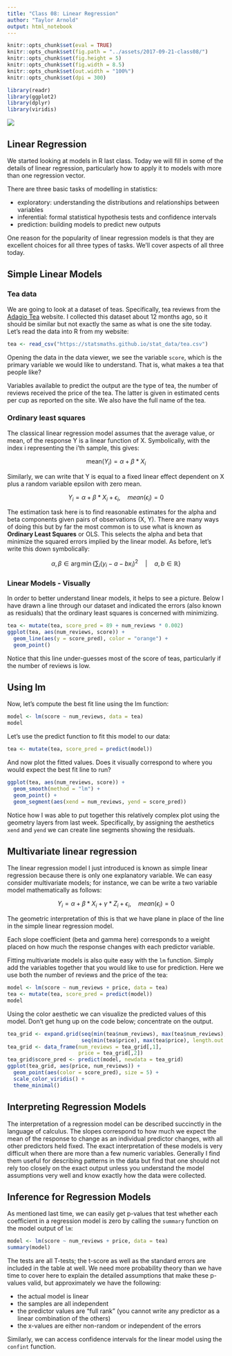 ```yaml
---
title: "Class 08: Linear Regression"
author: "Taylor Arnold"
output: html_notebook
---
```


```r
knitr::opts_chunk$set(eval = TRUE)
knitr::opts_chunk$set(fig.path = "../assets/2017-09-21-class08/")
knitr::opts_chunk$set(fig.height = 5)
knitr::opts_chunk$set(fig.width = 8.5)
knitr::opts_chunk$set(out.width = "100%")
knitr::opts_chunk$set(dpi = 300)
```

```r
library(readr)
library(ggplot2)
library(dplyr)
library(viridis)
```

![](../assets/img/data_pipeline_model.png)

## Linear Regression

We started looking at models in R last class. Today we will fill in some of
the details of linear regression, particularly how to apply it to models
with more than one regression vector.

There are three basic tasks of modelling in statistics:

- exploratory: understanding the distributions and
relationships between variables
- inferential: formal statistical hypothesis tests and
confidence intervals
- prediction: building models to predict new outputs

One reason for the popularity of linear regression models is
that they are excellent choices for all three types of tasks.
We'll cover aspects of all three today.

## Simple Linear Models

### Tea data

We are going to look at a dataset of teas. Specifically,
tea reviews from the [Adagio Tea](http://www.adagio.com/) website.
I collected this dataset about 12 months ago, so it should be
similar but not exactly the same as what is one the site today.
Let's read the data into R from my website:

```r
tea <- read_csv("https://statsmaths.github.io/stat_data/tea.csv")
```

Opening the data in the data viewer, we see the variable `score`,
which is the primary variable we would like to understand. That is,
what makes a tea that people like?

Variables available to predict the output are the type of tea,
the number of reviews received the price of the tea. The latter
is given in estimated cents per cup as reported on the site.
We also have the full name of the tea.

### Ordinary least squares

The classical linear regression model assumes that the
average value, or mean, of the response Y is a linear
function of X. Symbolically, with the index i representing
the i'th sample, this gives:

$$ \text{mean} (Y_i) = \alpha + \beta * X_i $$

Similarly, we can write that Y is equal to a fixed linear
effect dependent on X plus a random variable epsilon with
zero mean.

$$ Y_i = \alpha + \beta * X_i + \epsilon_i, \quad mean(\epsilon_i) = 0 $$

The estimation task here is to find reasonable estimates for
the alpha and beta components given pairs of observations (X, Y).
There are many ways of doing this but by far the most common is
to use what is known as **Ordinary Least Squares** or OLS.
This selects the alpha and beta that minimize the squared errors
implied by the linear model. As before, let's write this down
symbolically:

$$ \alpha, \beta \in \arg\min \left\{ \left. \sum_i \left(y_i - a - b x_i \right)^2 \quad \right| \quad a, b \in \mathbb{R} \right\} $$

### Linear Models - Visually

In order to better understand linear models, it helps to see a
picture. Below I have drawn a line through our dataset and
indicated the errors (also known as residuals) that the ordinary
least squares is concerned with minimizing.

```r
tea <- mutate(tea, score_pred = 89 + num_reviews * 0.002)
ggplot(tea, aes(num_reviews, score)) +
  geom_line(aes(y = score_pred), color = "orange") +
  geom_point()
```

Notice that this line under-guesses most of the score of teas, particularly
if the number of reviews is low.

## Using lm

Now, let's compute the best fit line using the lm function:

```r
model <- lm(score ~ num_reviews, data = tea)
model
```

Let's use the predict function to fit this model
to our data:

```r
tea <- mutate(tea, score_pred = predict(model))
```

And now plot the fitted values. Does it visually
correspond to where you would expect the best fit
line to run?

```r
ggplot(tea, aes(num_reviews, score)) +
  geom_smooth(method = "lm") +
  geom_point() +
  geom_segment(aes(xend = num_reviews, yend = score_pred))
```

Notice how I was able to put together this relatively complex
plot using the geometry layers from last week. Specifically, by
assigning the aesthetics `xend` and `yend` we can create line
segments showing the residuals.

## Multivariate linear regression

The linear regression model I just introduced is known
as simple linear regression because there is only one
explanatory variable. We can easy consider multivariate
models; for instance, we can be write a two variable
model mathematically as follows:

$$ Y_i = \alpha + \beta * X_i + \gamma * Z_i + \epsilon_i, \quad mean(\epsilon_i) = 0 $$

The geometric interpretation of this is that we have plane
in place of the line in the simple linear regression model.

Each slope coefficient (beta and gamma here) corresponds to a
weight placed on how much the response changes with each
predictor variable.

Fitting multivariate models is also quite easy with the
`lm` function. Simply add the variables together that
you would like to use for prediction. Here we use both
the number of reviews and the price of the tea:

```r
model <- lm(score ~ num_reviews + price, data = tea)
tea <- mutate(tea, score_pred = predict(model))
model
```

Using the color aesthetic we
can visualize the predicted values of this model. Don't
get hung up on the code below; concentrate on the output.

```r
tea_grid <- expand.grid(seq(min(tea$num_reviews), max(tea$num_reviews), length.out = 20),
                        seq(min(tea$price), max(tea$price), length.out = 20))
tea_grid <- data_frame(num_reviews = tea_grid[,1],
                       price = tea_grid[,2])
tea_grid$score_pred <- predict(model, newdata = tea_grid)
ggplot(tea_grid, aes(price, num_reviews)) +
  geom_point(aes(color = score_pred), size = 5) +
  scale_color_viridis() +
  theme_minimal()
```

## Interpreting Regression Models

The interpretation of a regression model can be described succinctly in
the language of calculus. The slopes correspond to how much we expect the
mean of the response to change as an individual predictor changes, with
all other predictors held fixed. The exact interpretation of these
models is very difficult when there are more than a few numeric variables.
Generally I find them useful for describing patterns in the data but
find that one should not rely too closely on the exact output unless
you understand the model assumptions very well and know exactly how
the data were collected.

## Inference for Regression Models

As mentioned last time, we can easily get p-values that test
whether each coefficient in a regression model is zero by
calling the `summary` function on the model output of `lm`:

```r
model <- lm(score ~ num_reviews + price, data = tea)
summary(model)
```

The tests are all T-tests; the t-score as well as the standard errors
are included in the table at well. We need more probability theory
than we have time to cover here to explain the detailed assumptions
that make these p-values valid, but approximately we have the following:

- the actual model is linear
- the samples are all independent
- the predictor values are "full rank" (you cannot write any
predictor as a linear combination of the others)
- the x-values are either non-random or independent of the errors

Similarly, we can access confidence intervals for the linear model
using the `confint` function.








